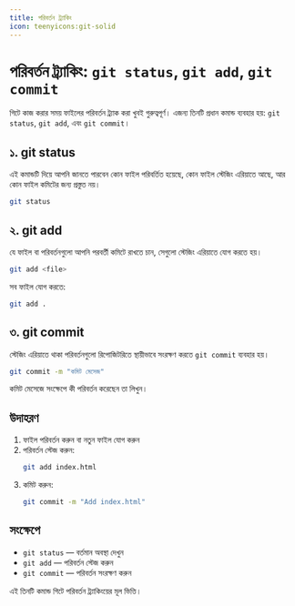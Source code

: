 ```yaml
---
title: পরিবর্তন ট্র্যাকিং
icon: teenyicons:git-solid
---
```


# পরিবর্তন ট্র্যাকিং: `git status`, `git add`, `git commit`

গিটে কাজ করার সময় ফাইলের পরিবর্তন ট্র্যাক করা খুবই গুরুত্বপূর্ণ। এজন্য তিনটি প্রধান কমান্ড ব্যবহার হয়: `git status`, `git add`, এবং `git commit`।

## ১. git status

এই কমান্ডটি দিয়ে আপনি জানতে পারবেন কোন ফাইল পরিবর্তিত হয়েছে, কোন ফাইল স্টেজিং এরিয়াতে আছে, আর কোন ফাইল কমিটের জন্য প্রস্তুত নয়।

```sh
git status
```

## ২. git add

যে ফাইল বা পরিবর্তনগুলো আপনি পরবর্তী কমিটে রাখতে চান, সেগুলো স্টেজিং এরিয়াতে যোগ করতে হয়।

```sh
git add <file>
```

সব ফাইল যোগ করতে:
```sh
git add .
```

## ৩. git commit

স্টেজিং এরিয়াতে থাকা পরিবর্তনগুলো রিপোজিটরিতে স্থায়ীভাবে সংরক্ষণ করতে `git commit` ব্যবহার হয়।

```sh
git commit -m "কমিট মেসেজ"
```

কমিট মেসেজে সংক্ষেপে কী পরিবর্তন করেছেন তা লিখুন।

## উদাহরণ

1. ফাইল পরিবর্তন করুন বা নতুন ফাইল যোগ করুন
2. পরিবর্তন স্টেজ করুন:
   ```sh
   git add index.html
   ```
3. কমিট করুন:
   ```sh
   git commit -m "Add index.html"
   ```

## সংক্ষেপে
- `git status` — বর্তমান অবস্থা দেখুন
- `git add` — পরিবর্তন স্টেজ করুন
- `git commit` — পরিবর্তন সংরক্ষণ করুন

এই তিনটি কমান্ড গিটে পরিবর্তন ট্র্যাকিংয়ের মূল ভিত্তি।
